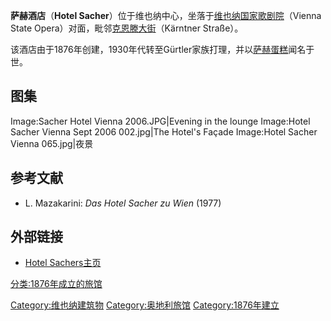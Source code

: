 {{Infobox hotel
|hotel_name = Hotel Sacher<br />萨赫酒店
|image              = Sacher.JPG
|image_width        = 250px
|caption            = 酒店入口
|location           = {{AUT}}[[维也纳|维也纳]][[爱乐乐团街|爱乐乐团街]]
|coordinates        = {{coord|48|12|14|N|16|22|10|E|region:AT_type:landmark|display=inline,title}}
|opening_date       = 1876
|diamonds           = 
|closing_date       =
|developer          = [[埃杜尔德·萨赫|埃杜尔德·萨赫]]
|operator           =
|owner              = 埃杜尔德·萨赫 GmbH<br />([[Elisabeth_Gürtler|Elisabeth Gürtler]])
|number_of_restaurants =
|number_of_rooms    =152
|number_of_suites   =
|floor_area         =
|floors             =
|parking            =
|website            = [http://www.sacher.com/ sacher.com]
|footnotes          =
}}

'''萨赫酒店'''（'''Hotel Sacher'''）位于维也纳​​中心，坐落于[[维也纳国家歌剧院|维也纳国家歌剧院]]（Vienna State Opera）对面，毗邻[[克恩滕大街|克恩滕大街]]（Kärntner Straße）。

该酒店由{{link-en|埃杜尔德·萨赫|Eduard Sacher}}于1876年创建，1930年代转至Gürtler家族打理，并以[[萨赫蛋糕|萨赫蛋糕]]闻名于世。

== 图集 ==
<gallery>
Image:Sacher Hotel Vienna 2006.JPG|Evening in the lounge 
Image:Hotel Sacher Vienna Sept 2006 002.jpg|The Hotel's Façade
Image:Hotel Sacher Vienna 065.jpg|夜景
</gallery>

== 参考文献 ==
{{Reflist}}
*  L. Mazakarini: ''Das Hotel Sacher zu Wien'' (1977)

== 外部链接==
{{Commons|Hotel Sacher|Hotel Sacher}}
* [http://www.sacher.com/ Hotel Sachers主页] {{Wayback|url=http://www.sacher.com/ |date=20050924035813 }}

{{Authority control}}
{{DEFAULTSORT:Sacher}}
[[Category:维也纳建筑物|Category:维也纳建筑物]]
[[Category:奥地利旅馆|Category:奥地利旅馆]]
[[Category:1876年建立|Category:1876年建立]]
[[分类:1876年成立的旅馆|分类:1876年成立的旅馆]]